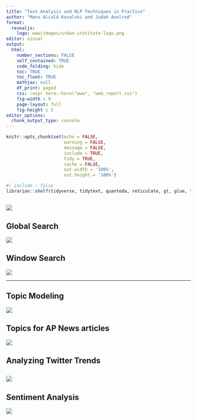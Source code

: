 ```yaml
---
title: "Text Analysis and NLP Techniques in Practice"
author: "Manu Alcalá Kovalski and Judah Axelrod"
format: 
  revealjs:
    logo: www/images/urban-institute-logo.png
editor: visual
output:
  html:
    number_sections: FALSE
    self_contained: TRUE
    code_folding: hide
    toc: TRUE
    toc_float: TRUE
    mathjax: null
    df_print: paged    
    css: !expr here::here("www", "web_report.css") 
    fig-width : 9
    page-layout: full
    fig-height : 5
editor_options:
  chunk_output_type: console
---
```


```r
knitr::opts_chunk$set(echo = FALSE,
                      warning = FALSE,
                      message = FALSE,
                      include = TRUE,
                      tidy = TRUE,
                      cache = FALSE,
                      out.width = '100%',
                      out.height = '100%')
```

```r
#| include : false
librarian::shelf(tidyverse, tidytext, quanteda, reticulate, gt, glue, topicmodels, dotenv, rtweet, readxl, reshape2)


```

## ![](images/communities-dictionary.png)

## Global Search

![](images/communities-frequency-global-eap.png)

## Window Search

![](images/communities-frequency-window-eap.png)

------------------------------------------------------------------------

## Topic Modeling

![](images/topic-models-blei-2012.png)

## Topics for AP News articles

![](images/ap-top-terms.png)

## Analyzing Twitter Trends

## ![](images/biden-tweet-freqs.png)

## Sentiment Analysis

![](images/sentiment-analysis-trend.png)
